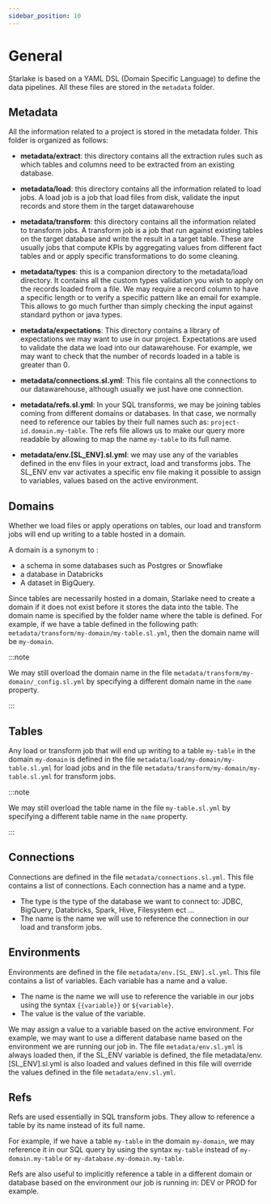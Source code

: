 ```yaml
---
sidebar_position: 10
---
```


# General


Starlake is based on a YAML DSL (Domain Specific Language) to define the data pipelines. All these files are stored in the `metadata` folder.

## Metadata
All the information related to a project is stored in the metadata folder. This folder is organized as follows:

- __metadata/extract__: this directory contains all the extraction rules such as which tables and columns need to be extracted from an existing database.

- __metadata/load__: this directory contains all the information related to load jobs. A load job is a job that load files from disk,
validate the input records and store them in the target datawarehouse

- __metadata/transform__: this directory contains all the information related to transform jobs.
A transform job is a job that run against existing tables on the target database and write the result in a target table.
These are usually jobs that compute KPIs by aggregating values from different fact tables and or apply specific transformations to do some cleaning.

- __metadata/types__: this is a companion directory to the metadata/load directory.
It contains all the custom types validation you wish to apply on the records loaded from a file.
We may require a record column to have a specific length or to verify a specific pattern like an email for example.
This allows to go much further than simply checking the input against standard python or java types.

- __metadata/expectations__: This directory contains a library of expectations we may want to use in our project.
Expectations are used to validate the data we load into our datawarehouse.
For example, we may want to check that the number of records loaded in a table is greater than 0.

- __metadata/connections.sl.yml__: This file contains all the connections to our datawarehouse, although usually we just have one connection.

- __metadata/refs.sl.yml__: In your SQL transforms, we may be joining tables coming from different domains or databases.
In that case, we normally need to reference our tables by their full names such as: `project-id.domain.my-table`.
The refs file allows us to make our query more readable by allowing to map the name `my-table` to its full name.

- __metadata/env.[SL_ENV].sl.yml__: we may use any of the variables defined in the env files in your extract, load and transforms jobs.
The SL_ENV env var activates a specific env file making it possible to assign to variables, values based on the active environment.


## Domains

Whether we load files or apply operations on tables, our load and transform jobs will end up writing to a table hosted in a domain.

A domain is a synonym to :
- a schema in some databases such as Postgres or Snowflake
- a database in Databricks
- A dataset in BigQuery.

Since tables are necessarily hosted in a domain, Starlake need to create a domain if it does not exist before it stores the data into the table.
The domain name is specified by the folder name where the table is defined.
For example, if we have a table defined in the following path: `metadata/transform/my-domain/my-table.sl.yml`, then the domain name will be `my-domain`.

:::note

We may still overload the domain name in the file `metadata/transform/my-domain/_config.sl.yml` by specifying a different domain name in the `name` property.

:::


## Tables

Any load or transform job that will end up writing to a table `my-table` in the domain `my-domain`
is defined in the file `metadata/load/my-domain/my-table.sl.yml` for load jobs and in the file `metadata/transform/my-domain/my-table.sl.yml` for transform jobs.

:::note

We may still overload the table name in the file `my-table.sl.yml` by specifying a different table name in the `name` property.

:::

## Connections

Connections are defined in the file `metadata/connections.sl.yml`. This file contains a list of connections.
Each connection has a name and a type.
- The type is the type of the database we want to connect to: JDBC, BigQuery, Databricks, Spark, Hive, Filesystem ect ...
- The name is the name we will use to reference the connection in our load and transform jobs.

## Environments

Environments are defined in the file `metadata/env.[SL_ENV].sl.yml`. This file contains a list of variables.
Each variable has a name and a value.
- The name is the name we will use to reference the variable in our jobs using the syntax `{{variable}}` or `${variable}`.
- The value is the value of the variable.

We may assign a value to a variable based on the active environment.
For example, we may want to use a different database name based on the environment we are running our job in.
The file `metadata/env.sl.yml` is always loaded then, if the SL_ENV variable is defined, the file metadata/env.[SL_ENV].sl.yml is also loaded
and values defined in this file will override the values defined in the file `metadata/env.sl.yml`.


## Refs

Refs are used essentially in SQL transform jobs. They allow to reference a table by its name instead of its full name.

For example, if we have a table `my-table` in the domain `my-domain`, we may reference it in our SQL query by using the syntax `my-table` instead of `my-domain.my-table` or `my-database.my-domain.my-table`.

Refs are also useful to implicitly reference a table in a different domain or database based on the environment our job is running in: DEV or PROD for example.
